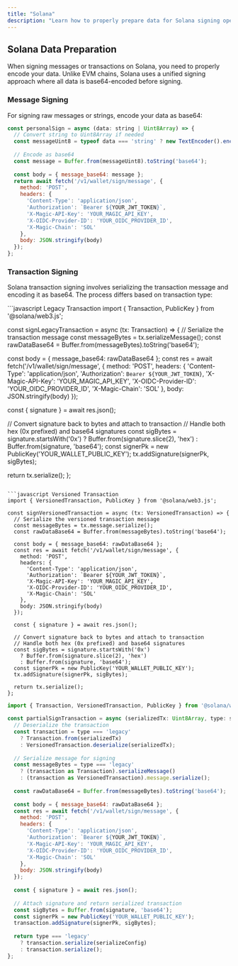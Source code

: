 ```yaml
---
title: "Solana"
description: "Learn how to properly prepare data for Solana signing operations with Express API, including message signing and transaction data preparation."
---
```


## Solana Data Preparation

When signing messages or transactions on Solana, you need to properly encode your data. Unlike EVM chains, Solana uses a unified signing approach where all data is base64-encoded before signing.

### Message Signing

For signing raw messages or strings, encode your data as base64:

```javascript JavaScript
const personalSign = async (data: string | Uint8Array) => {
  // Convert string to Uint8Array if needed
  const messageUint8 = typeof data === 'string' ? new TextEncoder().encode(data) : data;
  
  // Encode as base64
  const message = Buffer.from(messageUint8).toString('base64');
  
  const body = { message_base64: message };
  return await fetch('/v1/wallet/sign/message', { 
    method: 'POST', 
    headers: {
      'Content-Type': 'application/json',
      'Authorization': `Bearer ${YOUR_JWT_TOKEN}`,
      'X-Magic-API-Key': 'YOUR_MAGIC_API_KEY',
      'X-OIDC-Provider-ID': 'YOUR_OIDC_PROVIDER_ID',
      'X-Magic-Chain': 'SOL'
    },
    body: JSON.stringify(body) 
  });
};
```

### Transaction Signing

Solana transaction signing involves serializing the transaction message and encoding it as base64. The process differs based on transaction type:

<CodeGroup>
```javascript Legacy Transaction
import { Transaction, PublicKey } from '@solana/web3.js';

const signLegacyTransaction = async (tx: Transaction) => {
  // Serialize the transaction message
  const messageBytes = tx.serializeMessage();
  const rawDataBase64 = Buffer.from(messageBytes).toString('base64');
  
  const body = { message_base64: rawDataBase64 };
  const res = await fetch('/v1/wallet/sign/message', { 
    method: 'POST', 
    headers: {
      'Content-Type': 'application/json',
      'Authorization': `Bearer ${YOUR_JWT_TOKEN}`,
      'X-Magic-API-Key': 'YOUR_MAGIC_API_KEY',
      'X-OIDC-Provider-ID': 'YOUR_OIDC_PROVIDER_ID',
      'X-Magic-Chain': 'SOL'
    },
    body: JSON.stringify(body) 
  });
  
  const { signature } = await res.json();
  
  // Convert signature back to bytes and attach to transaction
  // Handle both hex (0x prefixed) and base64 signatures
  const sigBytes = signature.startsWith('0x') 
    ? Buffer.from(signature.slice(2), 'hex')
    : Buffer.from(signature, 'base64');
  const signerPk = new PublicKey('YOUR_WALLET_PUBLIC_KEY');
  tx.addSignature(signerPk, sigBytes);
  
  return tx.serialize();
};
```

```javascript Versioned Transaction
import { VersionedTransaction, PublicKey } from '@solana/web3.js';

const signVersionedTransaction = async (tx: VersionedTransaction) => {
  // Serialize the versioned transaction message
  const messageBytes = tx.message.serialize();
  const rawDataBase64 = Buffer.from(messageBytes).toString('base64');
  
  const body = { message_base64: rawDataBase64 };
  const res = await fetch('/v1/wallet/sign/message', { 
    method: 'POST', 
    headers: {
      'Content-Type': 'application/json',
      'Authorization': `Bearer ${YOUR_JWT_TOKEN}`,
      'X-Magic-API-Key': 'YOUR_MAGIC_API_KEY',
      'X-OIDC-Provider-ID': 'YOUR_OIDC_PROVIDER_ID',
      'X-Magic-Chain': 'SOL'
    },
    body: JSON.stringify(body) 
  });
  
  const { signature } = await res.json();
  
  // Convert signature back to bytes and attach to transaction
  // Handle both hex (0x prefixed) and base64 signatures
  const sigBytes = signature.startsWith('0x') 
    ? Buffer.from(signature.slice(2), 'hex')
    : Buffer.from(signature, 'base64');
  const signerPk = new PublicKey('YOUR_WALLET_PUBLIC_KEY');
  tx.addSignature(signerPk, sigBytes);
  
  return tx.serialize();
};
```

```javascript Partial Transaction Signing
import { Transaction, VersionedTransaction, PublicKey } from '@solana/web3.js';

const partialSignTransaction = async (serializedTx: Uint8Array, type: string, serializeConfig?: any) => {
  // Deserialize the transaction
  const transaction = type === 'legacy' 
    ? Transaction.from(serializedTx)
    : VersionedTransaction.deserialize(serializedTx);
  
  // Serialize message for signing
  const messageBytes = type === 'legacy'
    ? (transaction as Transaction).serializeMessage()
    : (transaction as VersionedTransaction).message.serialize();
  
  const rawDataBase64 = Buffer.from(messageBytes).toString('base64');
  
  const body = { message_base64: rawDataBase64 };
  const res = await fetch('/v1/wallet/sign/message', { 
    method: 'POST', 
    headers: {
      'Content-Type': 'application/json',
      'Authorization': `Bearer ${YOUR_JWT_TOKEN}`,
      'X-Magic-API-Key': 'YOUR_MAGIC_API_KEY',
      'X-OIDC-Provider-ID': 'YOUR_OIDC_PROVIDER_ID',
      'X-Magic-Chain': 'SOL'
    },
    body: JSON.stringify(body) 
  });
  
  const { signature } = await res.json();
  
  // Attach signature and return serialized transaction
  const sigBytes = Buffer.from(signature, 'base64');
  const signerPk = new PublicKey('YOUR_WALLET_PUBLIC_KEY');
  transaction.addSignature(signerPk, sigBytes);
  
  return type === 'legacy' 
    ? transaction.serialize(serializeConfig)
    : transaction.serialize();
};
```
</CodeGroup>

